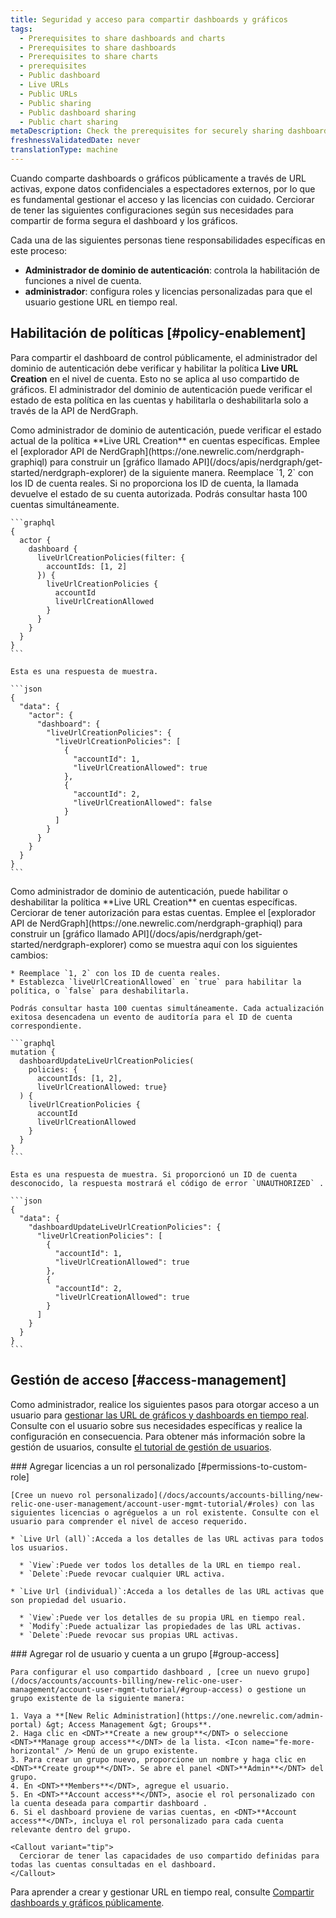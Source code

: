 ```yaml
---
title: Seguridad y acceso para compartir dashboards y gráficos
tags:
  - Prerequisites to share dashboards and charts
  - Prerequisites to share dashboards
  - Prerequisites to share charts
  - prerequisites
  - Public dashboard
  - Live URLs
  - Public URLs
  - Public sharing
  - Public dashboard sharing
  - Public chart sharing
metaDescription: Check the prerequisites for securely sharing dashboards and charts publicly.
freshnessValidatedDate: never
translationType: machine
---
```


Cuando comparte dashboards o gráficos públicamente a través de URL activas, expone datos confidenciales a espectadores externos, por lo que es fundamental gestionar el acceso y las licencias con cuidado. Cerciorar de tener las siguientes configuraciones según sus necesidades para compartir de forma segura el dashboard y los gráficos.

Cada una de las siguientes personas tiene responsabilidades específicas en este proceso:

* **Administrador de dominio de autenticación**: controla la habilitación de funciones a nivel de cuenta.
* **administrador**: configura roles y licencias personalizadas para que el usuario gestione URL en tiempo real.

## Habilitación de políticas [#policy-enablement]

Para compartir el dashboard de control públicamente, el administrador del dominio de autenticación debe verificar y habilitar la política <DNT>**Live URL Creation**</DNT> en el nivel de cuenta. Esto no se aplica al uso compartido de gráficos. El administrador del dominio de autenticación puede verificar el estado de esta política en las cuentas y habilitarla o deshabilitarla solo a través de la API de NerdGraph.

<CollapserGroup>
  <Collapser id="check-policy-status" title="Verificar el estado de la política de creación de URL en tiempo real en las cuentas">
    Como administrador de dominio de autenticación, puede verificar el estado actual de la política <DNT>**Live URL Creation**</DNT> en cuentas específicas. Emplee el [explorador API de NerdGraph](https://one.newrelic.com/nerdgraph-graphiql) para construir un [gráfico llamado API](/docs/apis/nerdgraph/get-started/nerdgraph-explorer) de la siguiente manera. Reemplace `1, 2` con los ID de cuenta reales. Si no proporciona los ID de cuenta, la llamada devuelve el estado de su cuenta autorizada. Podrás consultar hasta 100 cuentas simultáneamente.

    ```graphql
    {
      actor {
        dashboard {
          liveUrlCreationPolicies(filter: {
            accountIds: [1, 2]
          }) {
            liveUrlCreationPolicies {
              accountId
              liveUrlCreationAllowed          
            }
          }
        }
      }
    }
    ```

    Esta es una respuesta de muestra.

    ```json
    {
      "data": {
        "actor": {
          "dashboard": {
            "liveUrlCreationPolicies": {
              "liveUrlCreationPolicies": [
                {
                  "accountId": 1,
                  "liveUrlCreationAllowed": true
                },
                {
                  "accountId": 2,
                  "liveUrlCreationAllowed": false
                }
              ]
            }
          }
        }
      }
    }
    ```
  </Collapser>

  <Collapser id="enable-disable-policy" title="Habilitar o deshabilitar la política de creación de URL en tiempo real en las cuentas">
    Como administrador de dominio de autenticación, puede habilitar o deshabilitar la política <DNT>**Live URL Creation**</DNT> en cuentas específicas. Cerciorar de tener autorización para estas cuentas. Emplee el [explorador API de NerdGraph](https://one.newrelic.com/nerdgraph-graphiql) para construir un [gráfico llamado API](/docs/apis/nerdgraph/get-started/nerdgraph-explorer) como se muestra aquí con los siguientes cambios:

    * Reemplace `1, 2` con los ID de cuenta reales.
    * Establezca `liveUrlCreationAllowed` en `true` para habilitar la política, o `false` para deshabilitarla.

    Podrás consultar hasta 100 cuentas simultáneamente. Cada actualización exitosa desencadena un evento de auditoría para el ID de cuenta correspondiente.

    ```graphql
    mutation {
      dashboardUpdateLiveUrlCreationPolicies(
        policies: {
          accountIds: [1, 2], 
          liveUrlCreationAllowed: true}
      ) {
        liveUrlCreationPolicies {
          accountId
          liveUrlCreationAllowed
        }
      }
    }
    ```

    Esta es una respuesta de muestra. Si proporcionó un ID de cuenta desconocido, la respuesta mostrará el código de error `UNAUTHORIZED` .

    ```json
    {
      "data": {
        "dashboardUpdateLiveUrlCreationPolicies": {
          "liveUrlCreationPolicies": [
            {
              "accountId": 1,
              "liveUrlCreationAllowed": true
            },
            {
              "accountId": 2,
              "liveUrlCreationAllowed": true
            }
          ]
        }
      }
    }
    ```
  </Collapser>
</CollapserGroup>

## Gestión de acceso [#access-management]

Como administrador, realice los siguientes pasos para otorgar acceso a un usuario para [gestionar las URL de gráficos y dashboards en tiempo real](/docs/query-your-data/explore-query-data/dashboards/share-charts-dashboards-externally/#dashboard). Consulte con el usuario sobre sus necesidades específicas y realice la configuración en consecuencia. Para obtener más información sobre la gestión de usuarios, consulte [el tutorial de gestión de usuarios](/docs/accounts/accounts-billing/new-relic-one-user-management/account-user-mgmt-tutorial/).

<Steps>
  <Step>
    ### Agregar licencias a un rol personalizado [#permissions-to-custom-role]

    [Cree un nuevo rol personalizado](/docs/accounts/accounts-billing/new-relic-one-user-management/account-user-mgmt-tutorial/#roles) con las siguientes licencias o agréguelos a un rol existente. Consulte con el usuario para comprender el nivel de acceso requerido.

    * `Live Url (all)`:Acceda a los detalles de las URL activas para todos los usuarios.

      * `View`:Puede ver todos los detalles de la URL en tiempo real.
      * `Delete`:Puede revocar cualquier URL activa.

    * `Live Url (individual)`:Acceda a los detalles de las URL activas que son propiedad del usuario.

      * `View`:Puede ver los detalles de su propia URL en tiempo real.
      * `Modify`:Puede actualizar las propiedades de las URL activas.
      * `Delete`:Puede revocar sus propias URL activas.
  </Step>

  <Step>
    ### Agregar rol de usuario y cuenta a un grupo [#group-access]

    Para configurar el uso compartido dashboard , [cree un nuevo grupo](/docs/accounts/accounts-billing/new-relic-one-user-management/account-user-mgmt-tutorial/#group-access) o gestione un grupo existente de la siguiente manera:

    1. Vaya a **[New Relic Administration](https://one.newrelic.com/admin-portal) &gt; Access Management &gt; Groups**.
    2. Haga clic en <DNT>**Create a new group**</DNT> o seleccione <DNT>**Manage group access**</DNT> de la lista. <Icon name="fe-more-horizontal" /> Menú de un grupo existente.
    3. Para crear un grupo nuevo, proporcione un nombre y haga clic en <DNT>**Create group**</DNT>. Se abre el panel <DNT>**Admin**</DNT> del grupo.
    4. En <DNT>**Members**</DNT>, agregue el usuario.
    5. En <DNT>**Account access**</DNT>, asocie el rol personalizado con la cuenta deseada para compartir dashboard .
    6. Si el dashboard proviene de varias cuentas, en <DNT>**Account access**</DNT>, incluya el rol personalizado para cada cuenta relevante dentro del grupo.

    <Callout variant="tip">
      Cerciorar de tener las capacidades de uso compartido definidas para todas las cuentas consultadas en el dashboard.
    </Callout>
  </Step>
</Steps>

Para aprender a crear y gestionar URL en tiempo real, consulte [Compartir dashboards y gráficos públicamente](/docs/query-your-data/explore-query-data/dashboards/share-charts-dashboards-externally/#dashboard).